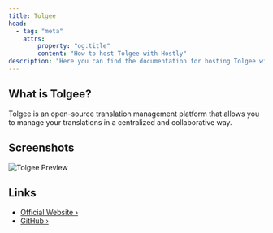 ```yaml
---
title: Tolgee
head:
  - tag: "meta"
    attrs:
        property: "og:title"
        content: "How to host Tolgee with Hostly"
description: "Here you can find the documentation for hosting Tolgee with Hostly."
---
```



<Badge text="One-click setup." variant="note" size="large" />

## What is Tolgee?

Tolgee is an open-source translation management platform that allows you to manage your translations in a centralized and collaborative way.

## Screenshots

![Tolgee Preview](https://user-images.githubusercontent.com/18496315/188672133-064d2a26-e414-4f5e-ab43-549af8cb2145.gif)

## Links

- [Official Website ›](https://tolgee.io)
- [GitHub ›](https://github.com/tolgee/tolgee-platform)
